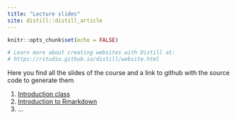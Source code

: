 ```yaml
---
title: "Lecture slides"
site: distill::distill_article
---
```


```r
knitr::opts_chunk$set(echo = FALSE)

# Learn more about creating websites with Distill at:
# https://rstudio.github.io/distill/website.html

```
Here you find all the slides of the course and a link to github with the source code to generate them


1. [Introduction class](../slides/L1_course_intro.html)
2. [Introduction to Rmarkdown](../slides/L2_rmarkdown_intro.html)
3. ...
